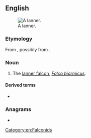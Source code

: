 ==English==
[[Image:Lanner Falcon 800.jpg|thumb|A lanner.]]

===Etymology===
{{root|en|ine-pro|*h₂welh₁-|id=wool}}
From {{der|en|frm|lanier||cowardly}}, possibly from {{der|en|la|lānārius}}.

===Noun===
{{en-noun}}

# The [[lanner falcon]], ''[[Falco biarmicus]]''.

====Derived terms====
* {{l|en|lanneret}}

{{wikipedia|Lanner Falcon}}

===Anagrams===
* {{anagrams|en|a=aelnnr|rannel}}

[[Category:en:Falconids]]